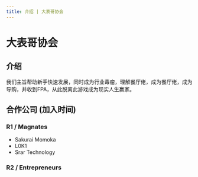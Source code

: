 ```yaml
---
title: 介绍 | 大表哥协会
---
```


# 大表哥协会

## 介绍

我们主旨帮助新手快速发展，同时成为行业毒瘤，理解餐厅佬，成为餐厅佬，成为导购，并收到FPA，从此脱离此游戏成为现实人生赢家。

## 合作公司 (加入时间)

### R1 / Magnates

- Sakurai Momoka
- L0K1
- Srar Technology

### R2 / Entrepreneurs
